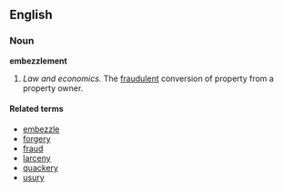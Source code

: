 ==English==

===Noun===
'''embezzlement'''

#''Law and economics.'' The [[fraudulent]] conversion of property from a property owner.  

====Related terms====
*[[embezzle]]
*[[forgery]]
*[[fraud]]
*[[larceny]]
*[[quackery]]
*[[usury]]